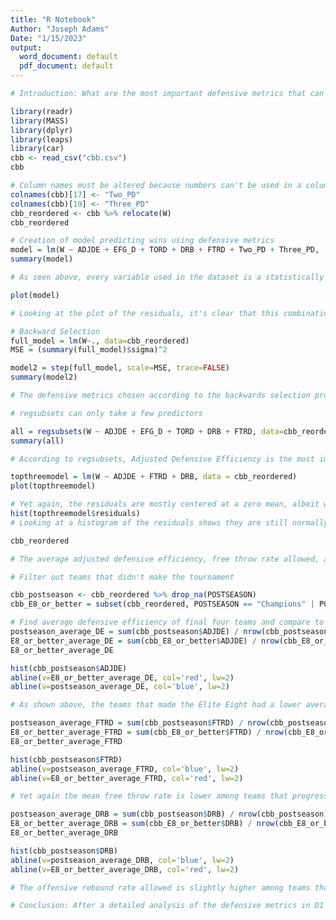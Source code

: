 ```yaml
---
title: "R Notebook"
Author: "Joseph Adams"
Date: "1/15/2023"
output: 
  word_document: default
  pdf_document: default
---
```


```r
# Introduction: What are the most important defensive metrics that can predict a team's number of wins throughout a season? Are these metrics equally as successful in predicting postseason success? It's a common belief that defense wins championships, but this paper will specifically investigate which defensive metrics are the most essential to team performance. As such, only defensive statistics will be included in the analysis. The metrics to be studied include ADJDE (Adjusted Defensive Efficiency),EFG_D (Effective Field Goal Percentage Allowed), TOR_D (Turnover Percentage Committed (Steal Rate)), DRB (Offensive Rebound Rate Allowed), FTRD (Free Throw Rate Allowed), 2P_D (Two-Point Shooting Percentage Allowed), and 3P_D (Three-Point Shooting Percentage Allowed). This dataset is pulled from Kaggle and was compiled by Andrew Sunberg. It contains D1 basketball information from the 2013-2021 seasons.
```

```r
library(readr)
library(MASS)
library(dplyr)
library(leaps)
library(car)
cbb <- read_csv("cbb.csv")
cbb
```

```r
# Column names must be altered because numbers can't be used in a column name. 
colnames(cbb)[17] <- "Two_PD"
colnames(cbb)[19] <- "Three_PD"
cbb_reordered <- cbb %>% relocate(W)
cbb_reordered
```


```r
# Creation of model predicting wins using defensive metrics
model = lm(W ~ ADJDE + EFG_D + TORD + DRB + FTRD + Two_PD + Three_PD,  data = cbb_reordered)
summary(model)
```

```r
# As seen above, every variable used in the dataset is a statistically significant predictor in the number of wins a team gains except for 2 and 3 point shooting percentage allowed. To help determine the most important predictors of those that are significant, a backward selection process will be used. 
```

```r
plot(model)
```
```r
# Looking at the plot of the residuals, it's clear that this combination of defensive predictors is quite successful in predicting the number of games a team wins throughout a season. The goal is to have as few predictors as possible without compromising the success of the model. Further analysis will determine if we can simplify this model. 
```

```r
# Backward Selection 
full_model = lm(W~., data=cbb_reordered)
MSE = (summary(full_model)$sigma)^2

model2 = step(full_model, scale=MSE, trace=FALSE)
summary(model2)
```

```r
# The defensive metrics chosen according to the backwards selection process are ADJDE, EFG_D, TORD, DRB, and FTRD. Using regsubsets we will choose the top 3 most significant predictors among these and see what the residuals look like. 
```

```r
# regsubsets can only take a few predictors
```


```r
all = regsubsets(W ~ ADJDE + EFG_D + TORD + DRB + FTRD, data=cbb_reordered)
summary(all)
```

```r
# According to regsubsets, Adjusted Defensive Efficiency is the most important predictor of wins among defensive metrics. Trailing in second is Free Throw Rate Allowed, followed by the Offensive Rebound Rate Allowed. Seeing that these are the three most important defensive metrics for win rate, let's examine the residuals. 
```

```r
topthreemodel = lm(W ~ ADJDE + FTRD + DRB, data = cbb_reordered)
plot(topthreemodel)
```

```r
# Yet again, the residuals are mostly centered at a zero mean, albeit with a slight curve at either end. Additionally, the QQ-line plot looks linear, implying that there is no skew in the residuals. 
hist(topthreemodel$residuals)
# Looking at a histogram of the residuals shows they are still normally distributed. This implies that these three predictors are a solid replacement for the seven or so variables originally used to predict wins. Now we turn to see if these variables are equally as successful in predicting post season success.
```

```r
cbb_reordered
```
```r
# The average adjusted defensive efficiency, free throw rate allowed, and offensive rebounding rate allowed of teams qualifying for the postseason will be compared with those team that reach the Final Four to see if there are still meaningful differences in each number. 
```

```r
# Filter out teams that didn't make the tournament

cbb_postseason <- cbb_reordered %>% drop_na(POSTSEASON)
cbb_E8_or_better = subset(cbb_reordered, POSTSEASON == "Champions" | POSTSEASON == "F4" | POSTSEASON == "E8")
```

```r
# Find average defensive efficiency of final four teams and compare to histogram of all postseason teams
postseason_average_DE = sum(cbb_postseason$ADJDE) / nrow(cbb_postseason)
E8_or_better_average_DE = sum(cbb_E8_or_better$ADJDE) / nrow(cbb_E8_or_better)
E8_or_better_average_DE
```


```r
hist(cbb_postseason$ADJDE)
abline(v=E8_or_better_average_DE, col='red', lw=2)
abline(v=postseason_average_DE, col='blue', lw=2)
```
```r
# As shown above, the teams that made the Elite Eight had a lower average defensive efficiency than teams that simply made the postseason. This implies that teams with a stronger defensive efficiency tended to make it farther in the postseason. This provides support that defensive efficiency continues to be a predictor of success outside of the regular season. It should be noted that a significance test would still need to be completed to determine if these results were simply down to chance or not. It does however provide a positive indication for the reliability of defensive efficiency for use in predicting postseason results.
```

```r
postseason_average_FTRD = sum(cbb_postseason$FTRD) / nrow(cbb_postseason)
E8_or_better_average_FTRD = sum(cbb_E8_or_better$FTRD) / nrow(cbb_E8_or_better)
E8_or_better_average_FTRD
```

```r
hist(cbb_postseason$FTRD)
abline(v=postseason_average_FTRD, col='blue', lw=2)
abline(v=E8_or_better_average_FTRD, col='red', lw=2)
```

```r
# Yet again the mean free throw rate is lower among teams that progressed farther in the postseason. This implies that free throw rate is a solid predictor in both the regular and the postseason. A significance test would still be required to ensure the reproducibility of these results.
```


```r
postseason_average_DRB = sum(cbb_postseason$DRB) / nrow(cbb_postseason)
E8_or_better_average_DRB = sum(cbb_E8_or_better$DRB) / nrow(cbb_E8_or_better)
E8_or_better_average_DRB
```

```r
hist(cbb_postseason$DRB)
abline(v=postseason_average_DRB, col='blue', lw=2)
abline(v=E8_or_better_average_DRB, col='red', lw=2)
```

```r
# The offensive rebound rate allowed is slightly higher among teams that progressed further in the postseason. This is a surprising result, considering one would expect that teams that are successful in March would allow few offensive rebounds. This implies that the offensive rebounding rate allowed is more equipped to measure regular season performance than postseason results. 
```

```r
# Conclusion: After a detailed analysis of the defensive metrics in D1 college basketball, there are three statistically significant metrics that stand out for predicting win rate in the regular season. These include the adjusted defensive efficiency, free throw rate allowed, and the offensive rebounding rate allowed. The linearity and normality of the residuals imply a strong relationship. The ability of these metrics was consistent into the postseason for adjusted defensive efficiency and free throw rate allowed. However, the offensive rebound rate allowed didn't seem to have a measurable impact on postseason success. Overall, at the very least a team's adjusted defensive efficiency and free throw rate allowed are a successful predictor of win rate in both the regular season and the postseason. The success of the adjusted defensive in particular bodes well for the continued use of KenPom ratings in the future to gauge the quality of a team. 
```





